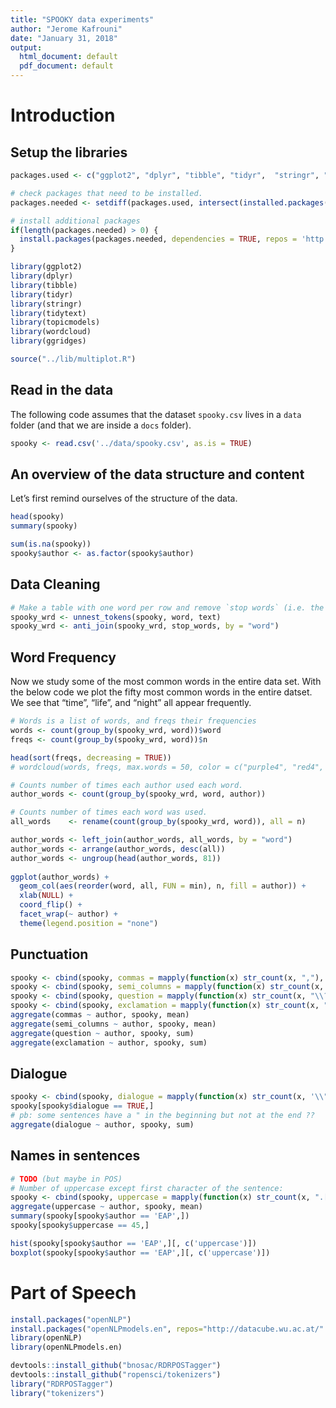 ```yaml
---
title: "SPOOKY data experiments"
author: "Jerome Kafrouni"
date: "January 31, 2018"
output:
  html_document: default
  pdf_document: default
---
```


# Introduction

## Setup the libraries

```r
packages.used <- c("ggplot2", "dplyr", "tibble", "tidyr",  "stringr", "tidytext", "topicmodels", "wordcloud", "ggridges")

# check packages that need to be installed.
packages.needed <- setdiff(packages.used, intersect(installed.packages()[,1], packages.used))

# install additional packages
if(length(packages.needed) > 0) {
  install.packages(packages.needed, dependencies = TRUE, repos = 'http://cran.us.r-project.org')
}

library(ggplot2)
library(dplyr)
library(tibble)
library(tidyr)
library(stringr)
library(tidytext)
library(topicmodels)
library(wordcloud)
library(ggridges)

source("../lib/multiplot.R")
```

## Read in the data
The following code assumes that the dataset `spooky.csv` lives in a `data` folder (and that we are inside a `docs` folder).

```r
spooky <- read.csv('../data/spooky.csv', as.is = TRUE)
```

## An overview of the data structure and content

Let's first remind ourselves of the structure of the data.
```r
head(spooky)
summary(spooky)
```

```r
sum(is.na(spooky))
spooky$author <- as.factor(spooky$author)
```

## Data Cleaning

```r
# Make a table with one word per row and remove `stop words` (i.e. the common words).
spooky_wrd <- unnest_tokens(spooky, word, text)
spooky_wrd <- anti_join(spooky_wrd, stop_words, by = "word")
```

## Word Frequency

Now we study some of the most common words in the entire data set.  With the below code we plot the fifty most common words in the entire datset. We see that "time", "life", and "night" all appear frequently.

```r
# Words is a list of words, and freqs their frequencies
words <- count(group_by(spooky_wrd, word))$word
freqs <- count(group_by(spooky_wrd, word))$n

head(sort(freqs, decreasing = TRUE))
# wordcloud(words, freqs, max.words = 50, color = c("purple4", "red4", "black"))
```


```r
# Counts number of times each author used each word.
author_words <- count(group_by(spooky_wrd, word, author))

# Counts number of times each word was used.
all_words    <- rename(count(group_by(spooky_wrd, word)), all = n)

author_words <- left_join(author_words, all_words, by = "word")
author_words <- arrange(author_words, desc(all))
author_words <- ungroup(head(author_words, 81))
  
ggplot(author_words) +
  geom_col(aes(reorder(word, all, FUN = min), n, fill = author)) +
  xlab(NULL) +
  coord_flip() +
  facet_wrap(~ author) +
  theme(legend.position = "none")
```

## Punctuation

```r
spooky <- cbind(spooky, commas = mapply(function(x) str_count(x, ","), spooky$text))
spooky <- cbind(spooky, semi_columns = mapply(function(x) str_count(x, ";"), spooky$text))
spooky <- cbind(spooky, question = mapply(function(x) str_count(x, "\\?") > 0, spooky$text))
spooky <- cbind(spooky, exclamation = mapply(function(x) str_count(x, "\\!") > 0, spooky$text))
aggregate(commas ~ author, spooky, mean)
aggregate(semi_columns ~ author, spooky, mean)
aggregate(question ~ author, spooky, sum)
aggregate(exclamation ~ author, spooky, sum)
```

## Dialogue

```r
spooky <- cbind(spooky, dialogue = mapply(function(x) str_count(x, '\\"') > 0, spooky$text))
spooky[spooky$dialogue == TRUE,]
# pb: some sentences have a " in the beginning but not at the end ??
aggregate(dialogue ~ author, spooky, sum)
```

## Names in sentences

```r
# TODO (but maybe in POS)
# Number of uppercase except first character of the sentence:
spooky <- cbind(spooky, uppercase = mapply(function(x) str_count(x, ".[A-Z]"), spooky$text))
aggregate(uppercase ~ author, spooky, mean)
summary(spooky[spooky$author == 'EAP',])
spooky[spooky$uppercase == 45,]

hist(spooky[spooky$author == 'EAP',][, c('uppercase')])
boxplot(spooky[spooky$author == 'EAP',][, c('uppercase')])
```


# Part of Speech

```r
install.packages("openNLP")
install.packages("openNLPmodels.en", repos="http://datacube.wu.ac.at/" , type="source")
library(openNLP)
library(openNLPmodels.en)
```

```r
devtools::install_github("bnosac/RDRPOSTagger")
devtools::install_github("ropensci/tokenizers")
library("RDRPOSTagger")
library("tokenizers")
```

